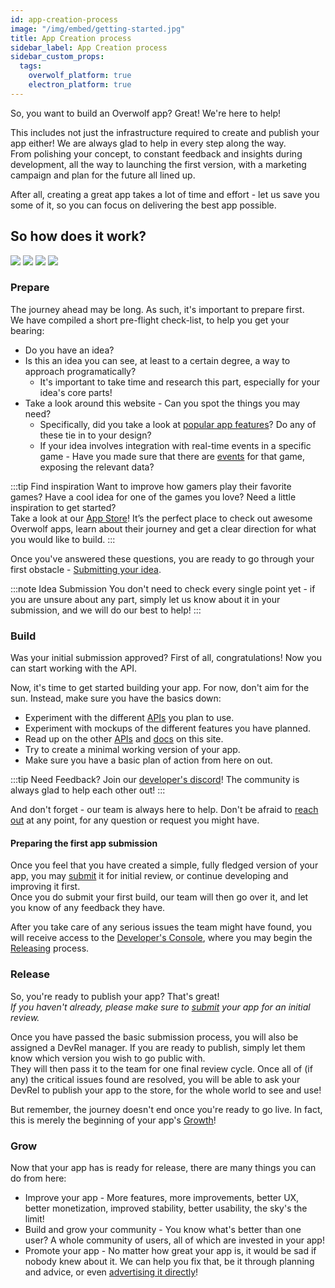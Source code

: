 ```yaml
---
id: app-creation-process
image: "/img/embed/getting-started.jpg"
title: App Creation process
sidebar_label: App Creation process
sidebar_custom_props:
  tags:
    overwolf_platform: true
    electron_platform: true
---
```


So, you want to build an Overwolf app? Great! We're here to help!

This includes not just the infrastructure required to create and publish your app either! We are always glad to help in every step along the way.  
From polishing your concept, to constant feedback and insights during development, all the way to launching the first version,
with a marketing campaign and plan for the future all lined up.

After all, creating a great app takes a lot of time and effort - let us save you some of it, so you can focus on delivering the best app possible.

## So how does it work?
<div className='center-text-mobile'>

![](/assets/app-creation/desktop-light-app-creation-process.png)
![](/assets/app-creation/desktop-dark-app-creation-process.png)
![](/assets/app-creation/mobile-light-app-creation-process.png)
![](/assets/app-creation/mobile-dark-app-creation-process.png)

</div>

### Prepare

The journey ahead may be long. As such, it's important to prepare first.  
We have compiled a short pre-flight check-list, to help you get your bearing:
- Do you have an idea?
- Is this an idea you can see, at least to a certain degree, a way to approach programatically?
  - It's important to take time and research this part, especially for your idea's core parts!
- Take a look around this website - Can you spot the things you may need?
  - Specifically, did you take a look at [popular app features](/start/getting-started#what-can-apps-do)? Do any of these tie in to your design?
  - If your idea involves integration with real-time events in a specific game - Have you made sure that there are [events](/api/games/events) for that game, exposing the relevant data?

:::tip Find inspiration
Want to improve how gamers play their favorite games?
Have a cool idea for one of the games you love?
Need a little inspiration to get started?  
Take a look at our [App Store](https://www.overwolf.com/appstore)!
It’s the perfect place to check out awesome Overwolf apps, learn about their journey and get a clear direction for what you would like to build.
:::

Once you've answered these questions, you are ready to go through your first obstacle - [Submitting your idea](submit-app-proposal).  

:::note Idea Submission
You don't need to check every single point yet - if you are unsure about any part, simply let us know about it in your submission, and we will do our best to help!
:::

### Build

Was your initial submission approved? First of all, congratulations! Now you can start working with the API.

Now, it's time to get started building your app. For now, don't aim for the sun. Instead, make sure you have the basics down:
- Experiment with the different [APIs](/api) you plan to use.
- Experiment with mockups of the different features you have planned.
- Read up on the other [APIs](/api) and [docs](/topics/best-practices) on this site.
- Try to create a minimal working version of your app.
- Make sure you have a basic plan of action from here on out.

:::tip Need Feedback?
Join our [developer's discord](https://discord.gg/overwolf-developers)! The community is always glad to help each other out!
:::

And don't forget - our team is always here to help. Don't be afraid to [reach out](/support/contact-us) at any point, for any question or request you might have.

#### Preparing the first app submission

Once you feel that you have created a simple, fully fledged version of your app, you may [submit][submit] it for initial review, or continue developing and improving it first.  
Once you do submit your first build, our team will then go over it, and let you know of any feedback they have.

After you take care of any serious issues the team might have found, you will receive access to the [Developer's Console](/tools/developers-console), where you may begin the [Releasing](#release) process.

### Release

So, you're ready to publish your app? That's great!  
_If you haven't already, please make sure to [submit][submit] your app for an initial review._

Once you have passed the basic submission process, you will also be assigned a DevRel manager. If you are ready to publish, simply let them know which version you wish to go public with.  
They will then pass it to the team for one final review cycle. Once all of (if any) the critical issues found are resolved, you will be able to ask your DevRel to publish your app to the store, for the whole world to see and use!

But remember, the journey doesn't end once you're ready to go live. In fact, this is merely the beginning of your app's [Growth](#grow)!

### Grow

Now that your app has is ready for release, there are many things you can do from here:
- Improve your app - More features, more improvements, better UX, better monetization, improved stability, better usability, the sky's the limit!
- Build and grow your community - You know what's better than one user? A whole community of users, all of which are invested in your app!
- Promote your app - No matter how great your app is, it would be sad if nobody knew about it. We can help you fix that, be it through planning and advice, or even [advertising it directly](/topics/request-a-service/promoting-your-app)!

[submit]: /start/submit-your-app

